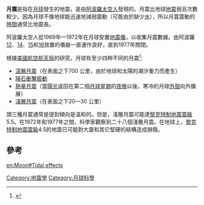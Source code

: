 {{noteTA
|G1=地震
}}
'''月震'''是指在[[月球|月球]]發生的地震，是由[[阿波羅|阿波羅]][[太空人|太空人]]發現的。月震比地球[[地震|地震]]弱且次數較少。因為月球不像地球能迅速地減弱震動（可能由於缺少[[水|水]]），所以月震震動的[[時間|時間]]通常比地震長。

阿波羅太空人從1969年—1972年在月球安置[[地震儀|地震儀]]，以收集月震數據。由阿波羅[[阿波羅12號|12]]、[[阿波羅14號|14]]、[[阿波羅15號|15]]和[[阿波羅16號|16]]放置的儀器一直運作良好，直到1977年關閉。

根據[[美國航空航天局|美國航空航天局]]的研究，月球有至少四种不同的月震<ref>{{cite web|url=http://science.nasa.gov/headlines/y2006/15mar_moonquakes.htm |title=Moonquakes: NASA astronauts are going back to the moon and when they get there they may need quake-proof housing. |date=2006-03-15 |accessdate=2007-03-21 |publisher=NASA |deadurl=yes |archiveurl=https://web.archive.org/web/20090205213341/http://science.nasa.gov/headlines/y2006/15mar_moonquakes.htm |archivedate=2009-02-05 }}</ref>:
* [[深層月震|深層月震]]（在表面之下700 公里，由於地球和太陽的潮汐重力而產生）
* [[隕石衝擊振動|隕石衝擊振動]]
* [[熱量月震|熱量月震]]（當[[陽光|陽光]]返回在第二個[[月球星期|月球星期]]的[[夜晚|夜晚]]以後，寒冷的月球[[外殼|外殼]]向外擴展）
* [[淺層月震|淺層月震]]（在表面之下20—30 公里）

頭三種月震通常是提到傾向是溫和的。但是，淺層月震可能達[[黎克特制地震震級|黎克特制地震震級]]5.5。在1972年和1977年之間，科學家觀察到二十八個淺層月震。在地球上，[[黎克特制地震震級|黎克特制地震震級]]4.5的地震已可能對大廈和其它堅硬的結構造成損傷。

==參考==
{{reflist}}

{{Earthquake}}
{{Geol-stub}}

[[Category:地震學|Category:地震學]]
[[Category:月球科學|Category:月球科學]]

[[en:Moon#Tidal_effects|en:Moon#Tidal effects]]